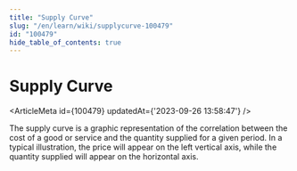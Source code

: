 ```yaml
---
title: "Supply Curve"
slug: "/en/learn/wiki/supplycurve-100479"
id: "100479"
hide_table_of_contents: true
---
```



# Supply Curve

<ArticleMeta id={100479} updatedAt={'2023-09-26 13:58:47'} />
<div className='border-solid border-b border-t-0 my-4 border-[var(--ifm-color-gray-300)]' />

The supply curve is a graphic representation of the correlation between the cost of a good or service and the quantity supplied for a given period. In a typical illustration, the price will appear on the left vertical axis, while the quantity supplied will appear on the horizontal axis.
